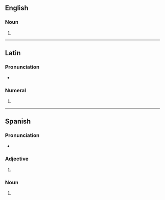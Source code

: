 ==English==

===Noun===
{{head|en|noun form}}

# {{plural of|en|octavo}}

----

==Latin==

===Pronunciation===
* {{la-IPA|octavōs}}

===Numeral===
{{la-num-form|octavōs}}

# {{inflection of|la|octavus||acc|m|p}}

----

==Spanish==

===Pronunciation===
* {{es-IPA}}

===Adjective===
{{head|es|adjective form|g=m-p}}

# {{es-adj form of|octavo|m|pl}}

===Noun===
{{head|es|noun plural form|g=m-p}}

# {{plural of|es|octavo}}